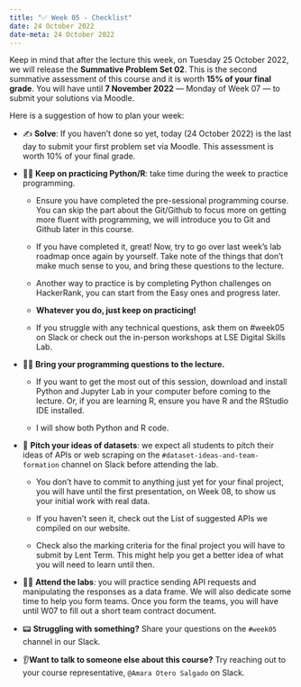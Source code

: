 ---
title: "✅ Week 05 - Checklist"
date: 24 October 2022
date-meta: 24 October 2022
---


::: {.callout-important collapse="false"}
Keep in mind that after the lecture this week, on Tuesday 25 October 2022, we will release the **Summative Problem Set 02**. This is the second summative assessment of this course and it is worth **15% of your final grade**. You will have until **7 November 2022** — Monday of Week 07 — to submit your solutions via Moodle.
:::

Here is a suggestion of how to plan your week:

- ✍️ **Solve**: If you haven't done so yet, today (24 October 2022) is the last day to submit your first problem set via Moodle. This assessment is worth 10% of your final grade.


- 🧑‍💻 **Keep on practicing Python/R**: take time during the week to practice programming.

    - Ensure you have completed the pre-sessional programming course. You can skip the part about the Git/Github to focus more on getting more fluent with programming, we will introduce you to Git and Github later in this course.

    - If you have completed it, great! Now, try to go over last week's lab roadmap once again by yourself. Take note of the things that don't make much sense to you, and bring these questions to the lecture.

    - Another way to practice is by completing Python challenges on HackerRank, you can start from the Easy ones and progress later.

    - **Whatever you do, just keep on practicing!**

    - If you struggle with any technical questions, ask them on #week05 on Slack or check out the in-person workshops at LSE Digital Skills Lab.

- 🧑‍🏫 **Bring your programming questions to the lecture.**

    - If you want to get the most out of this session, download and install Python and Jupyter Lab in your computer before coming to the lecture. Or, if you are learning R, ensure you have R and the RStudio IDE installed.

    - I will show both Python and R code.


- 📝 **Pitch your ideas of datasets**: we expect all students to pitch their ideas of APIs or web scraping on the `#dataset-ideas-and-team-formation` channel on Slack before attending the lab. 

    - You don't have to commit to anything just yet for your final project, you will have until the first presentation, on Week 08, to show us your initial work with real data.

    - If you haven't seen it, check out the List of suggested APIs we compiled on our website. 

    - Check also the marking criteria for the final project you will have to submit by Lent Term. This might help you get a better idea of what you will need to learn until then.


- 🧑‍💻 **Attend the labs**: you will practice sending API requests and manipulating the responses as a data frame. We will also dedicate some time to help you form teams. Once you form the teams, you will have until W07 to fill out a short team contract document.

- 📟 **Struggling with something?** Share your questions on the `#week05` channel in our Slack.

- 👂**Want to talk to someone else about this course?** Try reaching out to your course representative, `@Amara Otero Salgado` on Slack.